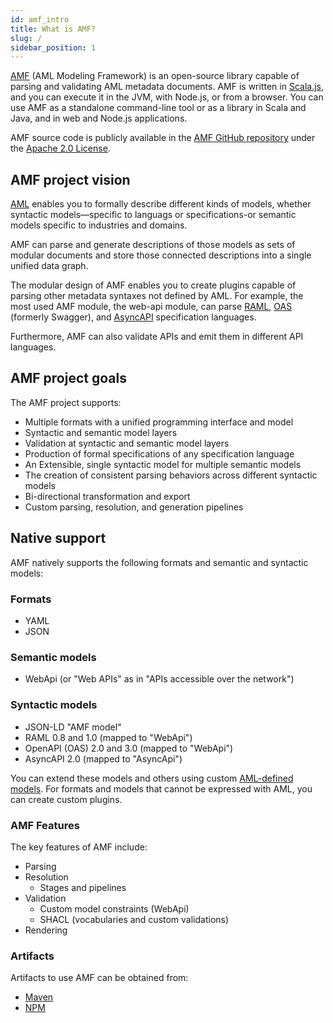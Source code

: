 ```yaml
---
id: amf_intro
title: What is AMF?
slug: /
sidebar_position: 1
---
```


[AMF](https://github.com/aml-org/amf) (AML Modeling Framework) is an open-source library capable of parsing and validating AML metadata documents.
AMF is written in [Scala.js](https://www.scala-js.org/), and you can execute it in the JVM, with Node.js, or from a browser.
You can use AMF as a standalone command-line tool or as a library in Scala and Java, and in web and Node.js applications.

AMF source code is publicly available in the [AMF GitHub repository](https://github.com/aml-org/amf) under the [Apache 2.0 License](https://www.apache.org/licenses/LICENSE-2.0).

## AMF project vision
[AML](https://aml-org.github.io/aml-spec) enables you to formally describe different kinds of models, whether syntactic models—specific to languags or specifications-or semantic models specific to industries and domains.

AMF can parse and generate descriptions of those models as sets of modular documents and store those connected descriptions into a single unified data graph.

The modular design of AMF enables you to create plugins capable of parsing other metadata syntaxes not defined by AML.
For example, the most used AMF module, the web-api module, can parse [RAML](https://raml.org/), [OAS](https://github.com/OAI/OpenAPI-Specification) (formerly Swagger), and [AsyncAPI](https://github.com/asyncapi/asyncapi) specification languages.

Furthermore, AMF can also validate APIs and emit them in different API languages.

## AMF project goals
The AMF project supports:

- Multiple formats with a unified programming interface and model
- Syntactic and semantic model layers
- Validation at syntactic and semantic model layers
- Production of formal specifications of any specification language
- An Extensible, single syntactic model for multiple semantic models
- The creation of consistent parsing behaviors across different syntactic models
- Bi-directional transformation and export
- Custom parsing, resolution, and generation pipelines

## Native support

AMF natively supports the following formats and semantic and syntactic models:

### Formats
- YAML
- JSON

### Semantic models
- WebApi (or "Web APIs" as in "APIs accessible over the network")

### Syntactic models
- JSON-LD "AMF model"
- RAML 0.8 and 1.0 (mapped to "WebApi")
- OpenAPI (OAS) 2.0 and 3.0 (mapped to "WebApi")
- AsyncAPI 2.0 (mapped to "AsyncApi")

You can extend these models and others using custom [AML-defined models](https://aml-org.github.io/aml-spec). For formats and models that cannot be expressed with AML, you can create custom plugins.

### AMF Features 
The key features of AMF include:
- Parsing
- Resolution
    - Stages and pipelines
- Validation
    - Custom model constraints (WebApi)
    - SHACL (vocabularies and custom validations)
- Rendering

### Artifacts
Artifacts to use AMF can be obtained from:

-   [Maven](https://repository-master.mulesoft.org/nexus/content/repositories/releases/com/github/amlorg/)
-   [NPM](https://www.npmjs.com/package/amf-client-js)


